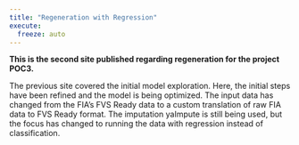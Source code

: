 ```yaml
---
title: "Regeneration with Regression"
execute: 
  freeze: auto
---
```



**This is the second site published regarding regeneration for the project POC3.**

The previous site covered the initial model exploration. 
Here, the initial steps have been refined and the model is being optimized. 
The input data has changed from the FIA's FVS Ready data to a custom translation of raw FIA data to FVS Ready format. The imputation yaImpute is still being used, but the focus has changed to running the data with regression 
instead of classification. 
  